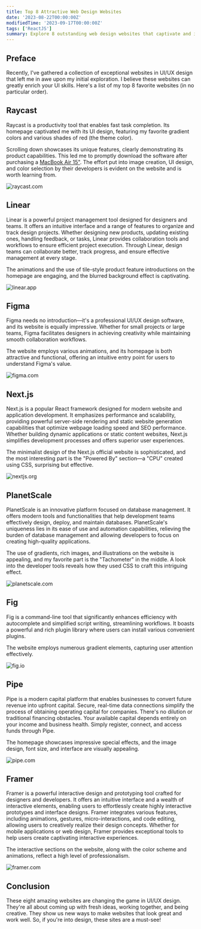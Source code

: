 ```yaml
---
title: Top 8 Attractive Web Design Websites
date: '2023-08-22T00:00:00Z'
modifiedTime: '2023-09-17T00:00:00Z'
tags: ['ReactJS']
summary: Explore 8 outstanding web design websites that captivate and inspire. Elevate your design game with these top-notch platforms.
---
```


## Preface

Recently, I've gathered a collection of exceptional websites in UI/UX design that left me in awe upon my initial exploration. I believe these websites can greatly enrich your UI skills. Here's a list of my top 8 favorite websites (in no particular order).

## Raycast

Raycast is a productivity tool that enables fast task completion. Its homepage captivated me with its UI design, featuring my favorite gradient colors and various shades of red (the theme color).

Scrolling down showcases its unique features, clearly demonstrating its product capabilities. This led me to promptly download the software after purchasing a [MacBook Air 15"](/uses). The effort put into image creation, UI design, and color selection by their developers is evident on the website and is worth learning from.

<Image
  src='/images/blog/top-8-attractive-web-design-websites/raycast-com.png'
  width={1920}
  height={1024}
  alt='raycast.com'
/>

<LinkCard href='https://raycast.com' hostname='raycast.com' title='Raycast' />

## Linear

Linear is a powerful project management tool designed for designers and teams. It offers an intuitive interface and a range of features to organize and track design projects. Whether designing new products, updating existing ones, handling feedback, or tasks, Linear provides collaboration tools and workflows to ensure efficient project execution. Through Linear, design teams can collaborate better, track progress, and ensure effective management at every stage.

The animations and the use of tile-style product feature introductions on the homepage are engaging, and the blurred background effect is captivating.

<Image
  src='/images/blog/top-8-attractive-web-design-websites/linear-app.png'
  width={1920}
  height={1024}
  alt='linear.app'
/>

<LinkCard href='https://linear.app' hostname='linear.app' title='Linear' />

## Figma

Figma needs no introduction—it's a professional UI/UX design software, and its website is equally impressive. Whether for small projects or large teams, Figma facilitates designers in achieving creativity while maintaining smooth collaboration workflows.

The website employs various animations, and its homepage is both attractive and functional, offering an intuitive entry point for users to understand Figma's value.

<Image
  src='/images/blog/top-8-attractive-web-design-websites/figma-com.png'
  width={1920}
  height={1024}
  alt='figma.com'
/>

<LinkCard href='https://figma.com' hostname='figma.com' title='Figma' />

## Next.js

Next.js is a popular React framework designed for modern website and application development. It emphasizes performance and scalability, providing powerful server-side rendering and static website generation capabilities that optimize webpage loading speed and SEO performance. Whether building dynamic applications or static content websites, Next.js simplifies development processes and offers superior user experiences.

The minimalist design of the Next.js official website is sophisticated, and the most interesting part is the "Powered By" section—a "CPU" created using CSS, surprising but effective.

<Image
  src='/images/blog/top-8-attractive-web-design-websites/nextjs-org.png'
  width={1920}
  height={1024}
  alt='nextjs.org'
/>

<LinkCard href='https://nextjs.org' hostname='nextjs.org' title='Nextjs' />

## PlanetScale

PlanetScale is an innovative platform focused on database management. It offers modern tools and functionalities that help development teams effectively design, deploy, and maintain databases. PlanetScale's uniqueness lies in its ease of use and automation capabilities, relieving the burden of database management and allowing developers to focus on creating high-quality applications.

The use of gradients, rich images, and illustrations on the website is appealing, and my favorite part is the "Tachometer" in the middle. A look into the developer tools reveals how they used CSS to craft this intriguing effect.

<Image
  src='/images/blog/top-8-attractive-web-design-websites/planetscale-com.png'
  width={1920}
  height={1024}
  alt='planetscale.com'
/>

<LinkCard
  href='https://planetscale.com'
  hostname='planetscale.com'
  title='PlanetScale'
/>

## Fig

Fig is a command-line tool that significantly enhances efficiency with autocomplete and simplified script writing, streamlining workflows. It boasts a powerful and rich plugin library where users can install various convenient plugins.

The website employs numerous gradient elements, capturing user attention effectively.

<Image
  src='/images/blog/top-8-attractive-web-design-websites/fig-io.png'
  width={1920}
  height={1024}
  alt='fig.io'
/>

<LinkCard href='https://fig.io' hostname='fig.io' title='Fig' />

## Pipe

Pipe is a modern capital platform that enables businesses to convert future revenue into upfront capital. Secure, real-time data connections simplify the process of obtaining operating capital for companies. There's no dilution or traditional financing obstacles. Your available capital depends entirely on your income and business health. Simply register, connect, and access funds through Pipe.

The homepage showcases impressive special effects, and the image design, font size, and interface are visually appealing.

<Image
  src='/images/blog/top-8-attractive-web-design-websites/pipe-com.png'
  width={1920}
  height={1024}
  alt='pipe.com'
/>

<LinkCard href='https://pipe.com' hostname='pipe.com' title='Pipe' />

## Framer

Framer is a powerful interactive design and prototyping tool crafted for designers and developers. It offers an intuitive interface and a wealth of interactive elements, enabling users to effortlessly create highly interactive prototypes and interface designs. Framer integrates various features, including animations, gestures, micro-interactions, and code editing, allowing users to creatively realize their design concepts. Whether for mobile applications or web design, Framer provides exceptional tools to help users create captivating interactive experiences.

The interactive sections on the website, along with the color scheme and animations, reflect a high level of professionalism.

<Image
  src='/images/blog/top-8-attractive-web-design-websites/framer-com.png'
  width={1920}
  height={1024}
  alt='framer.com'
/>

<LinkCard href='https://framer.com' hostname='framer.com' title='Framer' />

## Conclusion

These eight amazing websites are changing the game in UI/UX design. They're all about coming up with fresh ideas, working together, and being creative. They show us new ways to make websites that look great and work well. So, if you're into design, these sites are a must-see!
